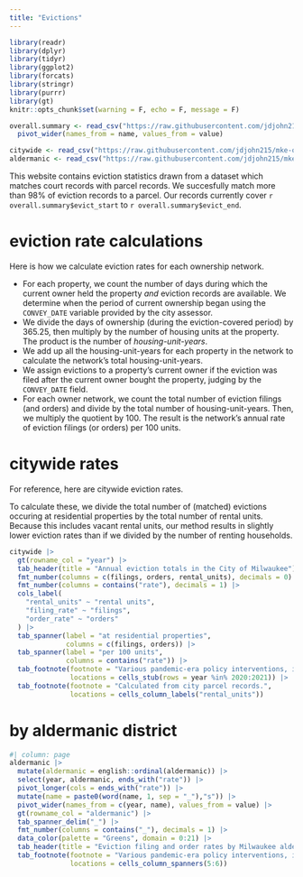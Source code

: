 ```yaml
---
title: "Evictions"
---
```


```r
library(readr)
library(dplyr)
library(tidyr)
library(ggplot2)
library(forcats)
library(stringr)
library(purrr)
library(gt)
knitr::opts_chunk$set(warning = F, echo = F, message = F)

overall.summary <- read_csv("https://raw.githubusercontent.com/jdjohn215/mke-owner-networks/main/data/overall-summary-stats.csv") |>
  pivot_wider(names_from = name, values_from = value)

citywide <- read_csv("https://raw.githubusercontent.com/jdjohn215/mke-owner-networks/main/data/rates/annual-evict-rates_citywide.csv")
aldermanic <- read_csv("https://raw.githubusercontent.com/jdjohn215/mke-owner-networks/main/data/rates/annual-evict-rates_aldermanic2024.csv")
```


This website contains eviction statistics drawn from a dataset which matches court records with parcel records. We succesfully match more than 98% of eviction records to a parcel. Our records currently cover `r overall.summary$evict_start` to `r overall.summary$evict_end`. 

# eviction rate calculations

Here is how we calculate eviction rates for each ownership network.

*   For each property, we count the number of days during which the current owner held the property *and* eviction records are available. We determine when the period of current ownership began using the `CONVEY_DATE` variable provided by the city assessor.
*   We divide the days of ownership (during the eviction-covered period) by 365.25, then multiply by the number of housing units at the property. The product is the number of *housing-unit-years*.
*   We add up all the housing-unit-years for each property in the network to calculate the network's total housing-unit-years.
*   We assign evictions to a property's current owner if the eviction was filed after the current owner bought the property, judging by the `CONVEY_DATE` field.
*   For each owner network, we count the total number of eviction filings (and orders) and divide by the total number of housing-unit-years. Then, we multiply the quotient by 100. The result is the network's annual rate of eviction filings (or orders) per 100 units.

# citywide rates

For reference, here are citywide eviction rates.

To calculate these, we divide the total number of (matched) evictions occuring at residential properties by the total number of rental units. Because this includes vacant rental units, our method results in slightly lower eviction rates than if we divided by the number of renting households.

```r
citywide |>
  gt(rowname_col = "year") |>
  tab_header(title = "Annual eviction totals in the City of Milwaukee") |>
  fmt_number(columns = c(filings, orders, rental_units), decimals = 0) |>
  fmt_number(columns = contains("rate"), decimals = 1) |>
  cols_label(
    "rental_units" ~ "rental units",
    "filing_rate" ~ "filings",
    "order_rate" ~ "orders"
  ) |>
  tab_spanner(label = "at residential properties",
              columns = c(filings, orders)) |>
  tab_spanner(label = "per 100 units",
              columns = contains("rate")) |>
  tab_footnote(footnote = "Various pandemic-era policy interventions, including moratoriums, reduced evictions during these years",
               locations = cells_stub(rows = year %in% 2020:2021)) |>
  tab_footnote(footnote = "Calculated from city parcel records.",
               locations = cells_column_labels("rental_units"))
```

# by aldermanic district

```r
#| column: page
aldermanic |>
  mutate(aldermanic = english::ordinal(aldermanic)) |>
  select(year, aldermanic, ends_with("rate")) |>
  pivot_longer(cols = ends_with("rate")) |>
  mutate(name = paste0(word(name, 1, sep = "_"),"s")) |>
  pivot_wider(names_from = c(year, name), values_from = value) |>
  gt(rowname_col = "aldermanic") |>
  tab_spanner_delim("_") |>
  fmt_number(columns = contains("_"), decimals = 1) |>
  data_color(palette = "Greens", domain = 0:21) |>
  tab_header(title = "Eviction filing and order rates by Milwaukee aldermanic district") |>
  tab_footnote(footnote = "Various pandemic-era policy interventions, including moratoriums, reduced evictions during these years",
               locations = cells_column_spanners(5:6))
```
